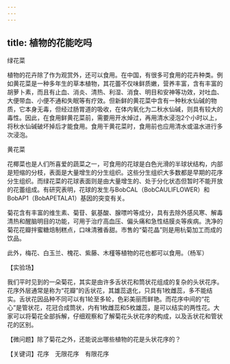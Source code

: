 ```yaml
---
---
---
```

title: 植物的花能吃吗
---




绿花菜



植物的花卉除了作为观赏外，还可以食用。在中国，有很多可食用的花卉种类。例如黄花菜是一种多年生的草本植物，其花蕾不仅味鲜质嫩，营养丰富，含有丰富的胡萝卜素，而且有止血、消炎、清热、利湿、消食、明目和安神等功效，对吐血、大便带血、小便不通和失眠等有疗效。但新鲜的黄花菜中含有一种秋水仙碱的物质，它本身无毒，但经过肠胃道的吸收，在体内氧化为二秋水仙碱，则具有较大的毒性。因此，在食用鲜黄花菜前，需要用开水焯过，再用清水浸泡2个小时以上，将秋水仙碱破坏掉后才能食用。食用干黄花菜时，食用前也应用清水或温水进行多次浸泡。

黄花菜



花椰菜也是人们所喜爱的蔬菜之一，可食用的花球是白色光滑的半球状结构，内部是短缩的分枝，表面是大量增生的分生组织。这些分生组织大多数都是早期的花序分生组织。而绿花菜的花球表面则是由大量增生的、处于分化状态但暂时不能开放的花蕾组成。有研究表明，花球的发生与BobCAL（BobCAULIFLOWER）和BobAP1（BobAPETALA1）基因的突变有关。

菊花含有丰富的维生素、菊苷、氨基酸、腺嘌吟等成分，具有去除外感风寒、解毒清热和醒脑明目的功能，可用于治疗高血压、偏头痛和急性结膜炎等疾病。洗净的菊花花瓣拌蜜糖焙制糕点，口味清雅香甜。市售的“菊花晶”则是用杭菊加工而成的饮品。

此外，梅花、白玉兰、槐花、紫藤、木槿等植物的花也都可以食用。（杨军）

【实验场】

我们平时见到的一朵菊花，其实是由许多舌状花和筒状花组成的复杂的头状花序。花序外层通常是称为“花瓣”的舌状花，其雄蕊退化，只具有1枚雌蕊，多不能结实。舌状花因品种不同可以有1轮至多轮，色彩美丽而鲜艳。而花序中间的“花心”是管状花，花冠合成筒状，内有1枚雌蕊和5枚雄蕊，是可以结实的两性花。大家可以将菊花全部拆解，仔细观察和了解菊花头状花序的构成，以及舌状花和管状花的区别。

【微问题】除了菊花之外，还能说出哪些植物的花是头状花序的？

【关键词】花序　无限花序　有限花序